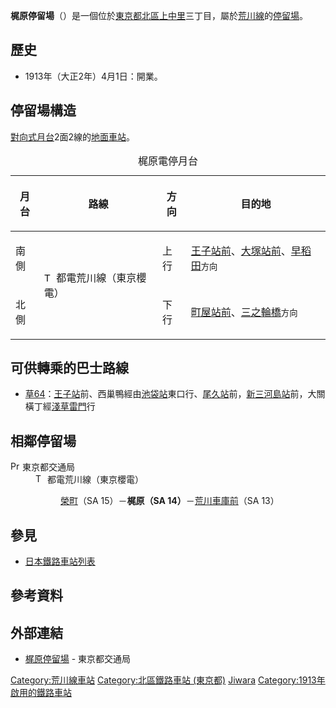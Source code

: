{{NoteTA|1 = zh:梶原站; zh-cn:梶原站; zh-tw:梶原車站; zh-hk:梶原站; }}
{{日本車站資訊
|公司色       = #009f40
|文字色     = 
|站名       = 梶原停留場
|圖片       = Kajiwara Station.jpg
|pxl        = 
|圖片說明   = 
|日文原名   = 梶原
|平假名   = かじわら
|羅馬拼音   = Kajiwara
|副站名    = 
|電報略號   = 
|所在地     = {{JPN}}[[東京都|東京都]][[北區_(東京都)|北區]][[上中里|上中里]]三丁目
|車站構造     = [[地面車站|地面車站]]
|月台配置     = 2面2線
|啟用年月日 = 1913年（[[大正|大正]]2年）4月1日
|廢站年月日 = 
|乘客人數   = 
|上下車人次   = 
|統計年度   = 
|轉車       = 
|備註       = 
|adjacent = {{Adjacent stations|system=東京都電車|line=SA|left=荒川車庫前|right=榮町|note-left=SA 13<br />0.4km|note-mid={{車站編號r|SA|14|#ee86a7|4}}<br />距離[[三之輪橋停留場|三之輪橋]]5.0km|note-right=SA 15<br />0.5km}}
}}
'''梶原停留場'''（{{jpn|j=梶原停留場|hg=かじわらていりゅうじょ|rm=Kajiwara teiryūjo|f=y}}）是一個位於[[東京都|東京都]][[北區_(東京都)|北區]][[上中里|上中里]]三丁目，屬於[[荒川線|荒川線]]的[[鐵路車站|停留場]]。

== 歷史 ==
* 1913年（大正2年）4月1日：開業。
==停留場構造==
[[對向式月台|對向式月台]]2面2線的[[地面車站|地面車站]]。
{| class="wikitable"
|+ 梶原電停月台
|-
!月台!!路線!!方向!!目的地
|-
! 南側
| rowspan=2|[[File:Tokyo_Sakura_Tram_symbol.svg|15px]] 都電荒川線（東京櫻電）
| 上行
| [[王子站#東京都交通局|王子站前]]、[[大塚站_(東京都)#東京都交通局|大塚站前]]、[[早稻田停留場|早稻田]]<small>方向</small>
|-
! 北側
| 下行 
| [[町屋站#東京都交通局|町屋站前]]、[[三之輪橋停留場|三之輪橋]]<small>方向</small>
|}
==可供轉乘的巴士路線==
*[[草64|草64]]：[[王子站|王子站]]前、西巢鴨經由[[池袋站|池袋站]]東口行、[[尾久站|尾久站]]前，[[新三河島站|新三河島站]]前，大關橫丁經[[淺草雷門|淺草雷門]]行
== 相鄰停留場 ==
; [[File:PrefSymbol-Tokyo.svg|15px]] 東京都交通局
: [[File:Tokyo_Sakura_Tram_symbol.svg|15px]] 都電荒川線（東京櫻電）
:: [[榮町停留場_(東京都)|榮町]]（SA 15）－'''梶原（SA 14）'''－[[荒川車庫前停留場|荒川車庫前]]（SA 13）
== 參見 ==
{{Commonscat|Kajiwara Station}}
* [[日本鐵路車站列表|日本鐵路車站列表]]
== 參考資料 ==
{{Reflist}}
== 外部連結 ==
* [https://www.kotsu.metro.tokyo.jp/toden/stations/kajiwara/ 梶原停留場] {{Wayback|url=https://www.kotsu.metro.tokyo.jp/toden/stations/kajiwara/ |date=20200404151610 }} - 東京都交通局

{{都電荒川線}}
{{DEFAULTSORT:Kajiwara}}
[[Category:荒川線車站|Category:荒川線車站]]
[[Category:北區鐵路車站_(東京都)|Category:北區鐵路車站 (東京都)]]
[[Category:日本鐵路車站_Ka|Jiwara]]
[[Category:1913年啟用的鐵路車站|Category:1913年啟用的鐵路車站]]
